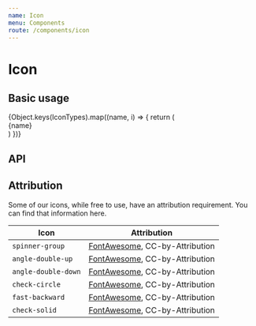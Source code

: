 ```yaml
---
name: Icon
menu: Components
route: /components/icon
---
```



# Icon

## Basic usage

<Playground>
  <div
    style={{
      display: 'flex',
      flexWrap: 'wrap',
      alignItems: 'center',
      justifyContent: 'center',
      color: 'white',
    }}
  >
    {Object.keys(IconTypes).map((name, i) => {
      return (
        <React.Fragment key={i}>
          <div
            style={{
              display: 'flex',
              flexDirection: 'column',
              flexBasis: '25%',
              minWidth: '100px',
              margin: '16px',
              backgroundColor: 'rgb(11, 95, 255)',
              borderRadius: '8px',
              padding: '16px',
              alignItems: 'center',
            }}
          >
            <Icon name={name} width="24px" height="24px" color="white" />
            <div style={{ fontSize: '12px', wordWrap: 'break-word' }}>
              {name}
            </div>
          </div>
        </React.Fragment>
      )
    })}
  </div>
</Playground>

## API

<Props of={Icon} />

## Attribution

Some of our icons, while free to use, have an attribution requirement. You can
find that information here.

| Icon                | Attribution                                  |
| ------------------- | -------------------------------------------- |
| `spinner-group`     | [FontAwesome][fa-license], CC-by-Attribution |
| `angle-double-up`   | [FontAwesome][fa-license], CC-by-Attribution |
| `angle-double-down` | [FontAwesome][fa-license], CC-by-Attribution |
| `check-circle`      | [FontAwesome][fa-license], CC-by-Attribution |
| `fast-backward`     | [FontAwesome][fa-license], CC-by-Attribution |
| `check-solid`       | [FontAwesome][fa-license], CC-by-Attribution |

[fa-license]: https://fontawesome.com/license
